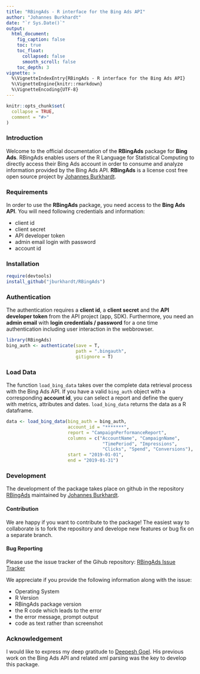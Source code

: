 ```yaml
---
title: "RBingAds - R interface for the Bing Ads API"
author: "Johannes Burkhardt"
date: "`r Sys.Date()`"
output:
  html_document:
    fig_caption: false
    toc: true
    toc_float:
      collapsed: false
      smooth_scroll: false
    toc_depth: 3
vignette: >
  %\VignetteIndexEntry{RBingAds - R interface for the Bing Ads API}
  %\VignetteEngine{knitr::rmarkdown}
  %\VignetteEncoding{UTF-8}
---
```


```r
knitr::opts_chunk$set(
  collapse = TRUE,
  comment = "#>"
)
```

### Introduction

Welcome to the official documentation of the **RBingAds** package for **Bing Ads**. RBingAds enables users of the R Language for Statistical Computing to directly access their Bing Ads account in order to consume and analyze information provided by the Bing Ads API. **RBingAds** is a license cost free open source project by [Johannes Burkhardt](https://github.com/jburkhardt).

### Requirements

In order to use the **RBingAds** package, you need access to the **Bing Ads API**. You will need following credentials and information:

- client id
- client secret
- API developer token
- admin email login with password
- account id

### Installation

```r
require(devtools)
install_github("jburkhardt/RBingAds")
```

### Authentication

The authentication requires a **client id**, a **client secret** and the **API developer token** from the API project (app, SDK). Furthermore, you need an **admin email** with **login credentials / password** for a one time authentication including user interaction in the webbrowser.

```r
library(RBingAds)
bing_auth <- authenticate(save = T,
                          path = ".bingauth",
                          gitignore = T)
```

### Load Data

The function `load_bing_data` takes over the complete data retrieval process with the Bing Ads API. If you have a valid `bing_auth` object with a corresponding **account id**, you can select a report and define the query with metrics, attributes and dates. `load_bing_data` returns the data as a R dataframe.

```r
data <- load_bing_data(bing_auth = bing_auth,
                       account_id = "*******",
                       report = "CampaignPerformanceReport",
                       columns = c("AccountName", "CampaignName",
                                    "TimePeriod", "Impressions",
                                    "Clicks", "Spend", "Conversions"),
                       start = "2019-01-01",
                       end = "2019-01-31")
```

### Development

The development of the package takes place on github in the repository [RBingAds](https://github.com/jburkhardt/RBingAds) maintained by [Johannes Burkhardt](https://github.com/jburkhardt).

#### Contribution

We are happy if you want to contribute to the package! The easiest way to collaborate is to fork the repository and develope new features or bug fix on a separate branch.

#### Bug Reporting

Please use the issue tracker of the Gihub repository: [RBingAds Issue Tracker](https://github.com/jburkhardt/RBingAds/issues)

We appreciate if you provide the following information along with the issue:

- Operating System
- R Version
- RBingAds package version
- the R code which leads to the error
- the error message, prompt output
- code as text rather than screenshot

### Acknowledgement

I would like to express my deep gratitude to [Deepesh Goel](https://github.com/deepeshgoeliitk). His previous work on the Bing Ads API and related xml parsing was the key to develop this package.
